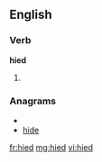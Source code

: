 ==English==

===Verb===
'''hied'''

# {{past of|[[hie]]}}

===Anagrams===
* {{alphagram|dehi}}
* [[hide#English|hide]]

[[fr:hied]]
[[mg:hied]]
[[vi:hied]]